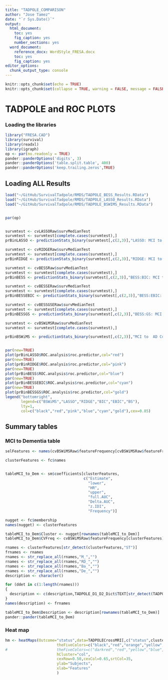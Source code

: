 ```yaml
---
title: "TADPOLE_COMPARISON"
author: "Jose Tamez"
date: "`r Sys.Date()`"
output: 
  html_document: 
    toc: yes
    fig_caption: yes
    number_sections: yes
  word_document: 
    reference_docx: WordStyle_FRESA.docx
    toc: yes
    fig_caption: yes
editor_options:
  chunk_output_type: console
---
```



```r
knitr::opts_chunk$set(echo = TRUE)
knitr::opts_chunk$set(collapse = TRUE, warning = FALSE, message = FALSE,comment = "#>")
```

# TADPOLE and ROC PLOTS

### Loading the libraries

```r
library("FRESA.CAD")
library(survival)
library(readxl)
library(igraph)
op <- par(no.readonly = TRUE)
pander::panderOptions('digits', 3)
pander::panderOptions('table.split.table', 400)
pander::panderOptions('keep.trailing.zeros',TRUE)

```

## Loading ALL Results

```r
load("~/GitHub/SurvivalTadpole/RMDS/TADPOLE_BESS_Results.RData")
load("~/GitHub/SurvivalTadpole/RMDS/TADPOLE_LASSO_Results.RData")
load("~/GitHub/SurvivalTadpole/RMDS/TADPOLE_BSWIMS_Results.RData")


par(op)


survmtest <- cvLASSORaw$survMedianTest
survmtest <- survmtest[complete.cases(survmtest),]
prBinLASSO <- predictionStats_binary(survmtest[,c(2,3)],"LASSO: MCI to  AD Conversion")

survmtest <- cvRIDGERaw$survMedianTest
survmtest <- survmtest[complete.cases(survmtest),]
prBinRIDGE <- predictionStats_binary(survmtest[,c(2,3)],"RIDGE: MCI to  AD Conversion")

survmtest <- cvBESSRaw$survMedianTest
survmtest <- survmtest[complete.cases(survmtest),]
prBinBESS <- predictionStats_binary(survmtest[,c(2,3)],"BESS:BIC: MCI to  AD Conversion")

survmtest <- cvBESSERaw$survMedianTest
survmtest <- survmtest[complete.cases(survmtest),]
prBinBESSEBIC <- predictionStats_binary(survmtest[,c(2,3)],"BESS:EBIC: MCI to  AD Conversion")

survmtest <- cvBESSGSERaw$survMedianTest
survmtest <- survmtest[complete.cases(survmtest),]
prBinBESSGS <- predictionStats_binary(survmtest[,c(2,3)],"BESS:GS: MCI to  AD Conversion")

survmtest <- cvBSWiMSRaw$survMedianTest
survmtest <- survmtest[complete.cases(survmtest),]

prBinBSWiMS <- predictionStats_binary(survmtest[,c(2,3)],"MCI to  AD Conversion")


par(new=TRUE)
plot(prBinLASSO$ROC.analysis$roc.predictor,col="red")
par(new=TRUE)
plot(prBinRIDGE$ROC.analysis$roc.predictor,col="pink")
par(new=TRUE)
plot(prBinBESS$ROC.analysis$roc.predictor,col="blue")
par(new=TRUE)
plot(prBinBESSEBIC$ROC.analysis$roc.predictor,col="cyan")
par(new=TRUE)
plot(prBinBESSGS$ROC.analysis$roc.predictor,col="gold")
legend("bottomright",
       legend=c("BSWiMS","LASSO","RIDGE","BIC","EBIC","BS"),
       lty=1,
       col=c("black","red","pink","blue","cyan","gold"),cex=0.85)

```


## Summary tables


### MCI to Dementia table
```r

selFeatures <- names(cvBSWiMSRaw$featureFrequency[cvBSWiMSRaw$featureFrequency>5])

clusterFeatures <- fc$names


tableMCI_to_Dem <- sm$coefficients[clusterFeatures,
                                   c("Estimate",
                                     "lower",
                                     "HR",
                                     "upper",
                                     "full.AUC",
                                     "Delta.AUC",
                                     "z.IDI",
                                     "Frequency")]

nugget <- fc$membership
names(nugget) <- clusterFeatures

tableMCI_to_Dem$Cluster <- nugget[rownames(tableMCI_to_Dem)]
tableMCI_to_Dem$CVFreq <- cvBSWiMSRaw$featureFrequency[clusterFeatures]

rnames <- clusterFeatures[str_detect(clusterFeatures,"ST")]
frnames <- rnames
rnames <- str_replace_all(rnames,"M_","")
rnames <- str_replace_all(rnames,"RD_","")
rnames <- str_replace_all(rnames,"Ba_","")
rnames <- str_replace_all(rnames,"De_","")
description <- character()

for (ddet in c(1:length(rnames)))
{
  description <- c(description,TADPOLE_D1_D2_Dict$TEXT[str_detect(TADPOLE_D1_D2_Dict$FLDNAME,rnames[ddet])][1])
}
names(description) <- frnames

tableMCI_to_Dem$Description <- description[rownames(tableMCI_to_Dem)]
pander::pander(tableMCI_to_Dem)


```

### Heat map

```r

hm <- heatMaps(Outcome="status",data=TADPOLECrossMRI[,c("status",clusterFeatures)],title="Heat Map",Scale=TRUE,
					   theFiveColors=c("black","red","orange","yellow","white"),
#					   theFiveColors=c("darkred","red","yellow","blue","darkblue"),
					   hCluster="col",
					   cexRow=0.50,cexCol=0.65,srtCol=35,
					   ylab="Subjects",
					   xlab="Features"
					   )

```




